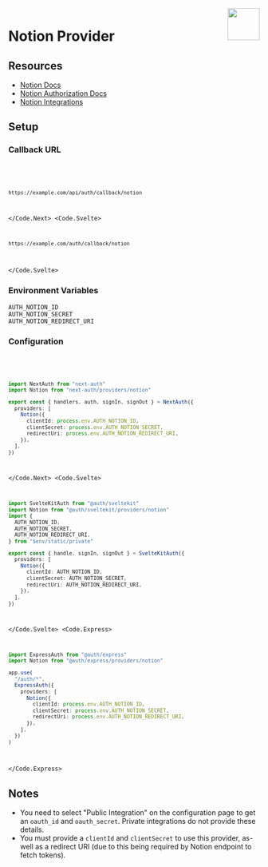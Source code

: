 
<img align="right" src="/img/providers/notion.svg" height="64" width="64" />

# Notion Provider

## Resources

- [Notion Docs](https://developers.notion.com/docs)
- [Notion Authorization Docs](https://developers.notion.com/docs/authorization)
- [Notion Integrations](https://www.notion.so/my-integrations)

## Setup

### Callback URL

<Code>
  <Code.Next>

```bash
https://example.com/api/auth/callback/notion
```

  </Code.Next>
  <Code.Svelte>

```bash
https://example.com/auth/callback/notion
```

  </Code.Svelte>
</Code>

### Environment Variables

```
AUTH_NOTION_ID
AUTH_NOTION_SECRET
AUTH_NOTION_REDIRECT_URI
```

### Configuration

<Code>
  <Code.Next>

```ts filename="/auth.ts"
import NextAuth from "next-auth"
import Notion from "next-auth/providers/notion"

export const { handlers, auth, signIn, signOut } = NextAuth({
  providers: [
    Notion({
      clientId: process.env.AUTH_NOTION_ID,
      clientSecret: process.env.AUTH_NOTION_SECRET,
      redirectUri: process.env.AUTH_NOTION_REDIRECT_URI,
    }),
  ],
})
```

  </Code.Next>
  <Code.Svelte>

```ts filename="/src/auth.ts"
import SvelteKitAuth from "@auth/sveltekit"
import Notion from "@auth/sveltekit/providers/notion"
import {
  AUTH_NOTION_ID,
  AUTH_NOTION_SECRET,
  AUTH_NOTION_REDIRECT_URI,
} from "$env/static/private"

export const { handle, signIn, signOut } = SvelteKitAuth({
  providers: [
    Notion({
      clientId: AUTH_NOTION_ID,
      clientSecret: AUTH_NOTION_SECRET,
      redirectUri: AUTH_NOTION_REDIRECT_URI,
    }),
  ],
})
```

  </Code.Svelte>
  <Code.Express>

```ts filename="/src/app.ts"
import ExpressAuth from "@auth/express"
import Notion from "@auth/express/providers/notion"

app.use(
  "/auth/*",
  ExpressAuth({
    providers: [
      Notion({
        clientId: process.env.AUTH_NOTION_ID,
        clientSecret: process.env.AUTH_NOTION_SECRET,
        redirectUri: process.env.AUTH_NOTION_REDIRECT_URI,
      }),
    ],
  })
)
```

  </Code.Express>
</Code>

## Notes

- You need to select "Public Integration" on the configuration page to get an `oauth_id` and `oauth_secret`. Private integrations do not provide these details.
- You must provide a `clientId` and `clientSecret` to use this provider, as-well as a redirect URI (due to this being required by Notion endpoint to fetch tokens).
